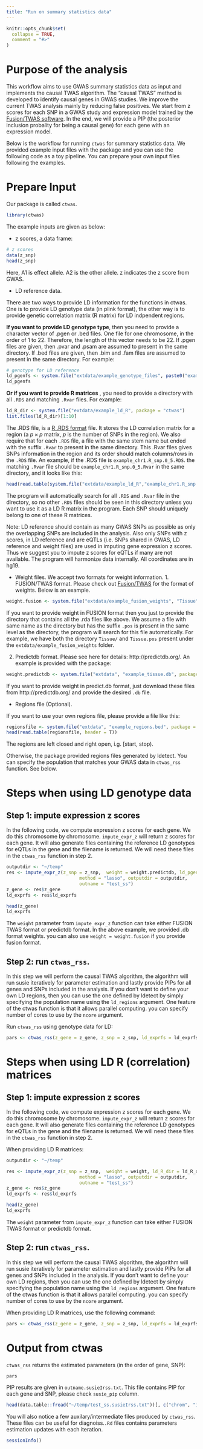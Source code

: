 ```yaml
---
title: "Run on summary statistics data"
---
```


```r
knitr::opts_chunk$set(
  collapse = TRUE,
  comment = "#>"
)
```
# Purpose of the analysis

This workflow aims to use GWAS summary statistics data as input and implements the causal TWAS algorithm.  The "causal TWAS" method is developed to identify causal genes in GWAS studies. We improve the current TWAS analysis mainly by reducing false positives. We start from z scores for each SNP in a GWAS study and expression model trained by the [Fusion/TWAS software](http://gusevlab.org/projects/fusion/). In the end, we will provide a PIP (the posterior inclusion probality for being a causal gene) for each gene with an expression model. 

Below is the workflow for running `ctwas` for summary statistics data. We provided example input files with the package and you can use the following code as a toy pipeline. You can prepare your own input files following the examples. 

# Prepare Input

Our package is called `ctwas`.

```r
library(ctwas)
```

The example inputs are given as below:

* z scores, a data frame:

```r
# z scores
data(z_snp)
head(z_snp)
```
Here, A1 is effect allele. A2 is the other allele. z indicates the z score from GWAS.

* LD reference data. 

There are two ways to provide LD information for the functions in ctwas. One is to provide LD genotype data (in plink format), the other way is to provide genetic correlation matrix (R matrix) for LD indpendent regions. 

  **If you want to provide LD genotype type**, then you need to provide a character vector of .pgen or .bed files. One file for one chromosome, in the order of 1 to 22. Therefore, the length of this vector needs to be 22. If .pgen files are given, then .pvar and .psam are assumed to present in the same directory. If .bed files are given, then .bim and .fam files are assumed to present in the same directory. For example:
```r
# genotype for LD reference
ld_pgenfs <- system.file("extdata/example_genotype_files", paste0("example_chr", 1:22, ".pgen"), package = "ctwas")
ld_pgenfs
```

  **Or if you want to provide R matrices** , you need to provide a directory with all `.RDS` and matching `.Rvar` files. For example:
  
```r
ld_R_dir <- system.file("extdata/example_ld_R", package = "ctwas")
list.files(ld_R_dir)[1:10]
```
  
The .RDS file, is a [R .RDS format](https://www.rdocumentation.org/packages/base/versions/3.3.2/topics/readRDS?tap_a=5644-dce66f&tap_s=10907-287229) file. It stores the LD correlation matrix for a region (a $p \times p$ matrix, $p$ is the number of SNPs in the region). We also require that for each `.RDS` file, a file with the same stem name but ended with the suffix `.Rvar` to present in the same directory. This .Rvar files gives SNPs information in the region and its order should match columns/rows in the `.RDS` file. An example, if the .RDS file is `example_chr1.R_snp.0_5.RDS`. the matching `.Rvar` file should be `example_chr1.R_snp.0_5.Rvar` in the same directory, and it looks like this:

```r
head(read.table(system.file("extdata/example_ld_R","example_chr1.R_snp.0_5.Rvar",  package = "ctwas"), header = T))
```
The program will automatically search for all `.RDS` and `.Rvar` file in the directory, so no other `.RDS` files should be seen in this directory unless you want to use it as a LD R matrix in the program. Each SNP should uniquely belong to one of these R matrices.

Note: LD reference should contain as many GWAS SNPs as possible as only the overlapping SNPs are included in the analysis. Also only SNPs with z scores, in LD reference and are eQTLs (i.e. SNPs shared in GWAS, LD reference and weight files) are used in imputing gene expression z scores. Thus we suggest you to impute z scores for eQTLs if many are not available. The program will harmonize data internally. All coordinates are in hg19.

* Weight files. We accept two formats for weight information. 1. FUSION/TWAS format. Please check out [Fusion/TWAS](http://gusevlab.org/projects/fusion/#computing-your-own-functional-weights) for the format of weights. Below is an example.
```r
weight.fusion <- system.file("extdata/example_fusion_weights", "Tissue", package = "ctwas")
```
If you want to provide weight in FUSION format then you just to provide the directory that contains all the .rda files like above. We assume a file with same name as the directory but has the suffix `.pos` is present in the same level as the directory, the program will search for this file automatically. For example, we have both the directory `Tissue/` and `Tissue.pos` present under the `extdata/example_fusion_weights` folder.  

2. Predictdb format. Please see here for details: http://predictdb.org/. An example is provided with the package:

```r
weight.predictdb <- system.file("extdata", "example_tissue.db", package = "ctwas") 
```

If you want to provide weight in predict.db format, just download these files from http://predictdb.org/ and provide the desired `.db` file.

* Regions file (Optional). 

If you want to use your own regions file, please provide a file like this:
```r
regionsfile <- system.file("extdata", "example_regions.bed", package = "ctwas")
head(read.table(regionsfile, header = T))
```
The regions are left closed and right open, i.g. [start, stop). 

Otherwise, the package provided regions files generated by ldetect. You can specify the population that matches your GWAS data in `ctwas_rss` function. See below.

# Steps when using LD genotype data

## Step 1: impute expression z scores
In the following code, we compute expression z scores for each gene. We do this chromosome by chromosome. `impute_expr_z` will return z scores for each gene. It will also generate files containing the reference LD genotypes for eQTLs in the gene and the filename is returned. We will need these files in the `ctwas_rss` function in step 2.


```r
outputdir <- "~/temp"
res <- impute_expr_z(z_snp = z_snp,  weight = weight.predictdb, ld_pgenfs = ld_pgenfs,
                           method = "lasso", outputdir = outputdir,
                           outname = "test_ss")
z_gene <- res$z_gene
ld_exprfs <- res$ld_exprfs

head(z_gene)
ld_exprfs
```

The `weight` parameter from `impute_expr_z` function can take either FUSION TWAS format or predictdb format. In the above example, we provided .db format weights. you can also use `weight = weight.fusion` if you provide fusion format.

## Step 2: run `ctwas_rss`. 
In this step we will perform the causal TWAS algorithm, the algorithm will run susie iteratively for parameter estimation and lastly provide PIPs for all genes and SNPs included in the analysis. If you don't want to define your own LD regions, then you can use the one defined by ldetect by simply specifying the population name using the `ld_regions` argument. One feature of the ctwas function is that it allows parallel computing. you can specify number of cores to use by the `ncore` argument. 

Run `ctwas_rss` using genotype data for LD:

```r
pars <- ctwas_rss(z_gene = z_gene, z_snp = z_snp, ld_exprfs = ld_exprfs, ld_pgenfs = ld_pgenfs, ld_regions_custom = regionsfile, thin = 0.9, max_snp_region = 20, outputdir = outputdir, outname = "test_ss", ncore = 1)
```

# Steps when using LD R (correlation) matrices

## Step 1: impute expression z scores
In the following code, we compute expression z scores for each gene. We do this chromosome by chromosome. `impute_expr_z` will return z scores for each gene. It will also generate files containing the reference LD genotypes for eQTLs in the gene and the filename is returned. We will need these files in the `ctwas_rss` function in step 2.

When providing LD R matrices:
```r
outputdir <- "~/temp"

res <- impute_expr_z(z_snp = z_snp,  weight = weight, ld_R_dir = ld_R_dir,
                           method = "lasso", outputdir = outputdir,
                           outname = "test_ss")
z_gene <- res$z_gene
ld_exprfs <- res$ld_exprfs

head(z_gene)
ld_exprfs
```

The `weight` parameter from `impute_expr_z` function can take either FUSION TWAS format or predictdb format.

## Step 2: run `ctwas_rss`. 
In this step we will perform the causal TWAS algorithm, the algorithm will run susie iteratively for parameter estimation and lastly provide PIPs for all genes and SNPs included in the analysis. If you don't want to define your own LD regions, then you can use the one defined by ldetect by simply specifying the population name using the `ld_regions` argument. One feature of the ctwas function is that it allows parallel computing. you can specify number of cores to use by the `ncore` argument. 

When providing LD R matrices, use the following command:
```r
pars <- ctwas_rss(z_gene = z_gene, z_snp = z_snp, ld_exprfs = ld_exprfs, ld_R_dir = ld_R_dir, ld_regions_custom = regionsfile, thin = 0.9, max_snp_region = 20, outputdir = outputdir, outname = "test_ss", ncore = 1)
```

# Output from ctwas
`ctwas_rss` returns the estimated parameters (in the order of gene, SNP):

```r
pars
```

PIP results are given in `outname.susieIrss.txt`. This file contains PIP for each gene and SNP, please check `susie_pip` column. 

```r
head(data.table::fread("~/temp/test_ss.susieIrss.txt"))[, c("chrom", "id", "pos", "type", "susie_pip")]
```

You will also notice a few auxilary/intermediate files produced by `ctwas_rss`. These files can be useful for diagnoiss.`.Rd` files contains parameters estimation updates with each iteration.

```r
sessionInfo()
```
